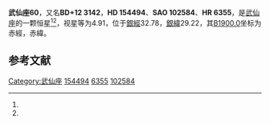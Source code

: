 {{Starbox begin
| name = 武仙座60
}}
{{Starbox observe
| epoch = [[J2000.0|J2000.0]]
| constell = [[武仙座|武仙座]]<ref name=SIMBAD>{{cite web
 | url=http://simbad.u-strasbg.fr/simbad/sim-id?Ident=HR+6355
 | title =Pulsating variable Star
 | publisher=Centre de Données astronomiques de Strasbourg
 | work=SIMBAD
 | accessdate=2012-07-13}}</ref><ref name=DATA>{{cite web
 | url=http://vizier.u-strasbg.fr/viz-bin/VizieR-5?-out.add=.&-source=5050&-corr=PK=HR&-out.max=9999&HR=6355
 | title=VizieR Detailed Page
 | accessdate=2012-07-13
 | archive-date=2016-03-05
 | archive-url=https://web.archive.org/web/20160305205654/http://vizier.u-strasbg.fr/viz-bin/VizieR-5?-out.add=.&-source=5050&-corr=PK=HR&-out.max=9999&HR=6355
 | dead-url=no
 }}</ref>
| 星官 = 
| ra = {{RA|17|5|22.7}}<ref name=SIMBAD /><ref name=DATA />
| dec = {{DEC|+12|44|27}}<ref name=SIMBAD /><ref name=DATA />
| appmag_v = 4.91<ref name=SIMBAD /><ref name=DATA />
}}
{{Starbox character
| class = A4IV<ref name=SIMBAD /><ref name=DATA />
| b-v = 0.12<ref name=SIMBAD /><ref name=DATA />
| u-b = 0.05<ref name=SIMBAD /><ref name=DATA />
| r-i = 0.02<ref name=SIMBAD /><ref name=DATA />
| variable = 
}}
{{Starbox astrometry
| radial_v = 0.05
| prop_mo_ra = -4
| parallax = 0.022
| p_error = 
}}
{{Starbox catalog
| names =BD+12 3142，[[SAO星表|SAO]] 102584，[[HD星表|HD]] 154494，[[HR星表|HR]] 6355}}
{{Starbox reference |Simbad=HR+6355}}
{{Starbox end}}

'''武仙座60'''，又名'''BD+12 3142'''，'''HD 154494'''、'''SAO 102584'''、'''HR 6355'''，是[[武仙座|武仙座]]的一颗恒星<ref name=SIMBAD /><ref name=DATA />，视星等为4.91，位于[[銀道座標系|銀經]]32.78，[[銀道座標系|銀緯]]29.22，其[[B1900.0|B1900.0]]坐标为赤經{{RA|17|0|44.4}}，赤緯{{DEC|+12|29.22|41}}。

== 参考文献 ==
{{reflist}}

{{star-stub}}

{{武仙座恒星}}
[[Category:武仙座|Category:武仙座]]
[[Category:HD和HDE天體|154494]]
[[Category:HR天體|6355]]
[[Category:SAO天體|102584]]